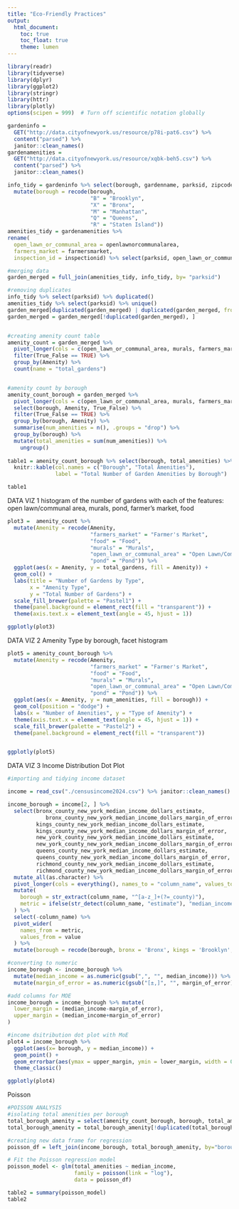 ```yaml
---
title: "Eco-Friendly Practices"
output: 
  html_document:
    toc: true
    toc_float: true
    theme: lumen
---
```

```r
library(readr)
library(tidyverse)
library(dplyr)
library(ggplot2)
library(stringr)
library(httr)
library(plotly)
options(scipen = 999)  # Turn off scientific notation globally

gardeninfo =  
  GET("http://data.cityofnewyork.us/resource/p78i-pat6.csv") %>% 
  content("parsed") %>% 
  janitor::clean_names()
gardenamenities = 
  GET("http://data.cityofnewyork.us/resource/xqbk-beh5.csv") %>%
  content("parsed") %>% 
  janitor::clean_names()

info_tidy = gardeninfo %>% select(borough, gardenname, parksid, zipcode, congressionaldist) %>% 
  mutate(borough = recode(borough,
                          "B" = "Brooklyn",
                          "X" = "Bronx",
                          "M" = "Manhattan",
                          "Q" = "Queens",
                          "R" = "Staten Island"))
amenities_tidy = gardenamenities %>% 
rename(
  open_lawn_or_communal_area = openlawnorcommunalarea,
  farmers_market = farmersmarket,
  inspection_id = inspectionid) %>% select(parksid, open_lawn_or_communal_area, murals, farmers_market, pond, food, inspection_id)

#merging data
garden_merged = full_join(amenities_tidy, info_tidy, by= "parksid") 

#removing duplicates
info_tidy %>% select(parksid) %>% duplicated()
amenities_tidy %>% select(parksid) %>% unique()
garden_merged[duplicated(garden_merged) | duplicated(garden_merged, fromLast = TRUE), ]
garden_merged = garden_merged[!duplicated(garden_merged), ]


#creating amenity count table
amenity_count = garden_merged %>%
  pivot_longer(cols = c(open_lawn_or_communal_area, murals, farmers_market, pond, food), names_to = "Amenity", values_to = "True_False") %>% 
  filter(True_False == TRUE) %>% 
  group_by(Amenity) %>% 
  count(name = "total_gardens")


#amenity count by borough
amenity_count_borough = garden_merged %>%
  pivot_longer(cols = c(open_lawn_or_communal_area, murals, farmers_market, pond, food), names_to = "Amenity", values_to = "True_False") %>% 
  select(borough, Amenity, True_False) %>% 
  filter(True_False == TRUE) %>% 
  group_by(borough, Amenity) %>%
  summarise(num_amenities = n(), .groups = "drop") %>% 
  group_by(borough) %>% 
  mutate(total_amenities = sum(num_amenities)) %>% 
    ungroup()
  
table1 = amenity_count_borough %>% select(borough, total_amenities) %>% unique() %>% 
  knitr::kable(col.names = c("Borough", "Total Amenities"),
               label = "Total Number of Garden Amenities by Borough")

table1
```

DATA VIZ 1
 histogram of the number of gardens with each of the features: open lawn/communal area, murals, pond, farmer’s market, food
```r
plot3 =  amenity_count %>% 
  mutate(Amenity = recode(Amenity,
                          "farmers_market" = "Farmer's Market",
                          "food" = "Food",
                          "murals" = "Murals",
                          "open_lawn_or_communal_area" = "Open Lawn/Communal Area",
                          "pond" = "Pond")) %>% 
  ggplot(aes(x = Amenity, y = total_gardens, fill = Amenity)) +
  geom_col() +
  labs(title = "Number of Gardens by Type",
       x = "Amenity Type",
       y = "Total Number of Gardens") +
  scale_fill_brewer(palette = "Pastel1") +
  theme(panel.background = element_rect(fill = "transparent")) +
  theme(axis.text.x = element_text(angle = 45, hjust = 1))

ggplotly(plot3)
```

DATA VIZ 2
Amenity Type by borough, facet histogram
```r

plot5 = amenity_count_borough %>%
  mutate(Amenity = recode(Amenity,
                          "farmers_market" = "Farmer's Market",
                          "food" = "Food",
                          "murals" = "Murals",
                          "open_lawn_or_communal_area" = "Open Lawn/Communal Area",
                          "pond" = "Pond")) %>% 
  ggplot(aes(x = Amenity, y = num_amenities, fill = borough)) +
  geom_col(position = "dodge") +
  labs(x = "Number of Amenities", y = "Type of Amenity") + 
  theme(axis.text.x = element_text(angle = 45, hjust = 1)) +
  scale_fill_brewer(palette = "Pastel2") +
  theme(panel.background = element_rect(fill = "transparent"))


ggplotly(plot5)
```

DATA VIZ 3
Income Distribution Dot Plot

```r
#importing and tidying income dataset

income = read_csv("./censusincome2024.csv") %>% janitor::clean_names()

income_borough = income[2, ] %>% 
  select(bronx_county_new_york_median_income_dollars_estimate,
         	bronx_county_new_york_median_income_dollars_margin_of_error,
         kings_county_new_york_median_income_dollars_estimate,
         kings_county_new_york_median_income_dollars_margin_of_error,
         new_york_county_new_york_median_income_dollars_estimate,
         new_york_county_new_york_median_income_dollars_margin_of_error,
         queens_county_new_york_median_income_dollars_estimate,
         queens_county_new_york_median_income_dollars_margin_of_error,
         richmond_county_new_york_median_income_dollars_estimate,
         richmond_county_new_york_median_income_dollars_margin_of_error) %>% 
  mutate_all(as.character) %>% 
  pivot_longer(cols = everything(), names_to = "column_name", values_to = "value") %>% 
  mutate(
    borough = str_extract(column_name, "^[a-z_]+(?=_county)"),
    metric = ifelse(str_detect(column_name, "estimate"), "median_income", "margin_of_error")
  ) %>%
  select(-column_name) %>% 
  pivot_wider(
    names_from = metric,
    values_from = value
  ) %>% 
  mutate(borough = recode(borough, bronx = 'Bronx', kings = 'Brooklyn', new_york =  'Manhattan', queens = 'Queens', richmond = 'Staten Island' ))

#converting to numeric
income_borough <- income_borough %>%
  mutate(median_income = as.numeric(gsub(",", "", median_income))) %>% 
  mutate(margin_of_error = as.numeric(gsub("[±,]", "", margin_of_error)))

#add columns for MOE
income_borough = income_borough %>% mutate(
  lower_margin = (median_income-margin_of_error),
  upper_margin = (median_income+margin_of_error)
)

#income dsitribution dot plot with MoE
plot4 = income_borough %>% 
  ggplot(aes(x= borough, y = median_income)) +
  geom_point() +
  geom_errorbar(aes(ymax = upper_margin, ymin = lower_margin, width = 0.1)) +
  theme_classic()

ggplotly(plot4)
```



Poisson
```r
#POISSON ANALYSIS
#isolating total amenities per borough
total_borough_amenity = select(amenity_count_borough, borough, total_amenities)
total_borough_amenity = total_borough_amenity[!duplicated(total_borough_amenity), ]

#creating new data frame for regression
poisson_df = left_join(income_borough, total_borough_amenity, by="borough") %>% select(borough, median_income, total_amenities)

# Fit the Poisson regression model
poisson_model <- glm(total_amenities ~ median_income, 
                     family = poisson(link = "log"), 
                     data = poisson_df)

table2 = summary(poisson_model)
table2
```
